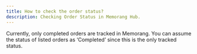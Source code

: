 ```yaml
---
title: How to check the order status?
description: Checking Order Status in Memorang Hub.
---
```


Currently, only completed orders are tracked in Memorang. You can assume the 
status of listed orders as ‘Completed’ since this is the only tracked 
status.
